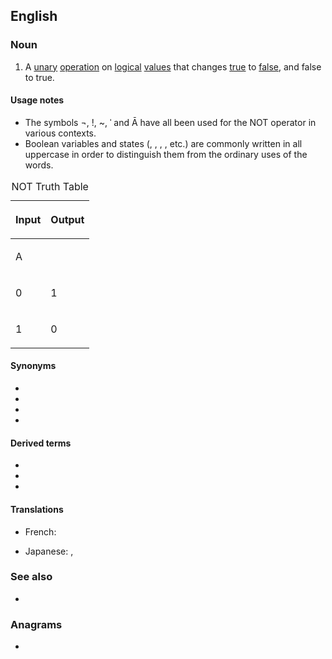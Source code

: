 {{also|not|Not|nót|nôt|nốt|nőt|not.|Appendix:Variations of "not"}}
==English==

===Noun===
{{en-noun}}

# {{lb|en|mathematics|logic}} A [[unary]] [[operation]] on [[logical]] [[value]]s that changes [[true]] to [[false]], and false to true.

====Usage notes====
* The symbols ¬, !, ~, ˈ and Ā have all been used for the NOT operator in various contexts.
* Boolean variables and states ({{l|en|AND}}, {{l|en|OR}}, {{l|en|NOT}}, {{l|en|TRUE}}, {{l|en|FALSE}} etc.) are commonly written in all uppercase in order to distinguish them from the ordinary uses of the words.

{| class="wikitable" style="clear:right; float:right; width:248px"
|+ NOT Truth Table
|-
!colspan="1" | Input || rowspan="1" | Output
|-
!A ||
|-
| 0 || 1
|-
| 1 || 0 
|}

====Synonyms====
* {{l|en|¬}}
* {{l|en|!}}
* {{l|en|~}}
* {{l|en|ˈ}}

====Derived terms====
* {{l|en|NAND}}
* {{l|en|NOR}}
* {{l|en|XNOR}}

====Translations====
{{trans-top|NOT}}
* French: {{t+|fr|NON|m}}
{{trans-mid}}
* Japanese: {{t|ja|NOT|tr=notto|sc=Jpan}}, {{t+|ja|否定|tr=hitei|sc=Jpan}}
{{trans-bottom}}

===See also===
* {{pedia|negation}}

===Anagrams===
* {{anagrams|en|-ton|NTO|ONT|Ont|Ont.|TNO|TON|on't|ton}}